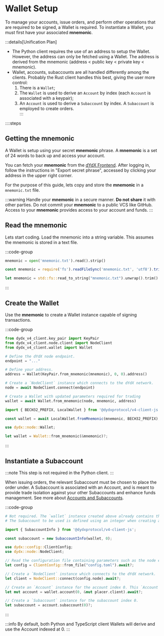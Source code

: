 # Wallet Setup

To manage your accounts, issue orders, and perform other operations that are required to be signed, a Wallet is required. To instantiate a Wallet, you must first have your associated __mnemonic__.

:::details[Unification Plan]
- The Python client requires the use of an address to setup the Wallet. However, the address can only be fetched using a Wallet. The address is derived from the mnemonic (address < public key < private key < mnemonic).
- Wallet, accounts, subaccounts are all handled differently among the clients. Probably the Rust client handles this best, giving the user more control:
    1. There is a `Wallet`;
    2. The `Wallet` is used to derive an `Account` by index (each `Account` is associated with a keypair);
    3. An `Account` is used to derive a `Subaccount` by index. A `Subaccount` is employed to create orders.  
:::

::::steps

## Getting the mnemonic

A Wallet is setup using your secret __mnemonic__ phrase. A __mnemonic__ is a set of 24 words to back up and access your account.

You can fetch your __mnemonic__ from the [dYdX Frontend](https://dydx.trade). After logging in, follow the instructions in "Export secret phrase", accessed by clicking your address in the upper right corner.

For the purpose of this guide, lets copy and store the __mnemonic__ in a `mnemonic.txt` file. 

:::warning
Handle your __mnemonic__ in a secure manner. __Do not share__ it with other parties. Do not commit your __mnemonic__ to a public VCS like GitHub. Access to your __mnemonic__ provides access to your account and funds. 
:::

## Read the mnemonic

Lets start coding. Load the mnemonic into a string variable. This assumes the mnemonic is stored in a text file.

:::code-group

```python [Python]
mnemonic = open('mnemonic.txt').read().strip()
```

```typescript [TypeScript]
const mnemonic = require('fs').readFileSync('mnemonic.txt', 'utf8').trim();
```

```rust [Rust]
let mnemonic = std::fs::read_to_string("mnemonic.txt").unwrap().trim().to_string();
```

:::

## Create the Wallet

Use the __mnemonic__ to create a Wallet instance capable of signing transactions.

:::code-group

```python [Python]
from dydx_v4_client.key_pair import KeyPair
from dydx_v4_client.node.client import NodeClient
from dydx_v4_client.wallet import Wallet

# Define the dYdX node endpoint.
endpoint = "..."

# Define your address.
address = Wallet(KeyPair.from_mnemonic(mnemonic), 0, 0).address()

# Create a `NodeClient` instance which connects to the dYdX network.
node = await NodeClient.connect(endpoint)

# Create a Wallet with updated parameters required for trading
wallet = await Wallet.from_mnemonic(node, mnemonic, address)
```

```typescript [TypeScript]
import { BECH32_PREFIX, LocalWallet } from '@dydxprotocol/v4-client-js';

const wallet = await LocalWallet.fromMnemonic(mnemonic, BECH32_PREFIX);
```

```rust [Rust]
use dydx::node::Wallet;

let wallet = Wallet::from_mnemonic(&mnemonic)?;
```

:::

## Instantiate a Subaccount

:::note
This step is not required in the Python client.
:::

When issuing orders, the relevant Subaccount must be chosen to place the order under. A Subaccount is associated with an Account, and is meant to provide trade isolation against your other Subaccounts and enhance funds management.
See more about [Accounts and Subaccounts](/concepts/trading/accounts).

:::code-group

```python [Python]
# Not required. The `wallet` instance created above already contains the necessary information.
# The Subaccount to be used is defined using an integer when creating an order.
```

```typescript [TypeScript]
import { SubaccountInfo } from '@dydxprotocol/v4-client-js';

const subaccount = new SubaccountInfo(wallet, 0);
```

```rust [Rust]
use dydx::config::ClientConfig;
use dydx::node::NodeClient;

// Read the configuration file containing parameters such as the node endpoints.
let config = ClientConfig::from_file("config.toml").await?;

// Create a `NodeClient` instance which connects to the dYdX network.
let client = NodeClient::connect(config.node).await?;

// Create an `Account` instance for the account index 0. This `Account` has updated parameters required for trading.
let mut account = wallet.account(0, &mut placer.client).await?;

// Create a `Subaccount` instance for the subaccount index 0.
let subaccount = account.subaccount(0)?;
```

:::

:::info
By default, both Python and TypeScript client Wallets will derive and use the Account indexed at 0.
:::

